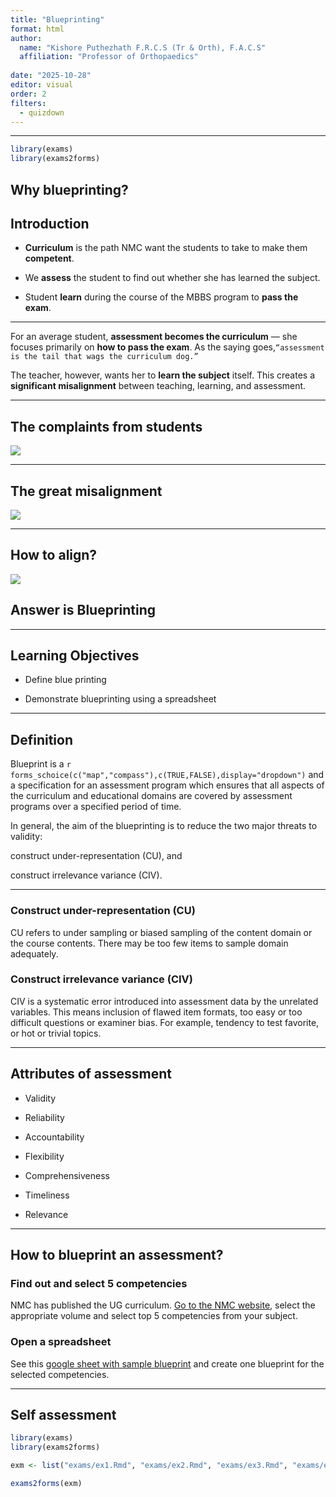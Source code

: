 ```yaml
---
title: "Blueprinting"
format: html
author:
  name: "Kishore Puthezhath F.R.C.S (Tr & Orth), F.A.C.S"
  affiliation: "Professor of Orthopaedics"
  
date: "2025-10-28"
editor: visual
order: 2
filters:
  - quizdown
---
```


------------------------------------------------------------------------

```r
library(exams)
library(exams2forms)
```

## Why blueprinting?

::: {.callout-note collapse="true"}
## Introduction

-   **Curriculum** is the path NMC want the students to take to make them **competent**.

-   We **assess** the student to find out whether she has learned the subject.

-   Student **learn** during the course of the MBBS program to **pass the exam**.
:::

------------------------------------------------------------------------

For an average student, **assessment becomes the curriculum** — she focuses primarily on **how to pass the exam**. As the saying goes,`“assessment is the tail that wags the curriculum dog.”`

The teacher, however, wants her to **learn the subject** itself. This creates a **significant misalignment** between teaching, learning, and assessment.

------------------------------------------------------------------------

## The complaints from students

![](https://cdn.ncbi.nlm.nih.gov/pmc/blobs/0c14/4552073/79aeac9508f1/IJABMR-5-76-g001.jpg)

------------------------------------------------------------------------

## The great misalignment

![](images/clipboard-102624561.png)

------------------------------------------------------------------------

## How to align?

![](images/clipboard-2078557280.png)

::: callout-tip
## Answer is Blueprinting
:::

------------------------------------------------------------------------

::: callout-important
## Learning Objectives

-   Define blue printing

-   Demonstrate blueprinting using a spreadsheet
:::

------------------------------------------------------------------------

## Definition

Blueprint is a `r forms_schoice(c("map","compass"),c(TRUE,FALSE),display="dropdown")` and a specification for an assessment program which ensures that all aspects of the curriculum and educational domains are covered by assessment programs over a specified period of time.

In general, the aim of the blueprinting is to reduce the two major threats to validity:

construct under-representation (CU), and

construct irrelevance variance (CIV).

------------------------------------------------------------------------

### Construct under-representation (CU)

CU refers to under sampling or biased sampling of the content domain or the course contents. There may be too few items to sample domain adequately.

### Construct irrelevance variance (CIV)

CIV is a systematic error introduced into assessment data by the unrelated variables. This means inclusion of flawed item formats, too easy or too difficult questions or examiner bias. For example, tendency to test favorite, or hot or trivial topics.

------------------------------------------------------------------------

## Attributes of assessment

-   Validity

-   Reliability

-   Accountability

-   Flexibility

-   Comprehensiveness

-   Timeliness

-   Relevance

------------------------------------------------------------------------

## How to blueprint an assessment?

### Find out and select 5 competencies

NMC has published the UG curriculum. [Go to the NMC website](https://www.nmc.org.in/information-desk/for-colleges/ug-curriculum/), select the appropriate volume and select top 5 competencies from your subject.

### Open a spreadsheet

See this [google sheet with sample blueprint](https://docs.google.com/spreadsheets/d/1dXwZATnu_TilYJ2INPd8A910OucE27zgOPNzBo07ddI/edit?usp=sharing) and create one blueprint for the selected competencies.

------------------------------------------------------------------------

## Self assessment

```r
library(exams)
library(exams2forms)

exm <- list("exams/ex1.Rmd", "exams/ex2.Rmd", "exams/ex3.Rmd", "exams/ex4.Rmd", "exams/ex5.Rmd")

```

```r
exams2forms(exm)
```

